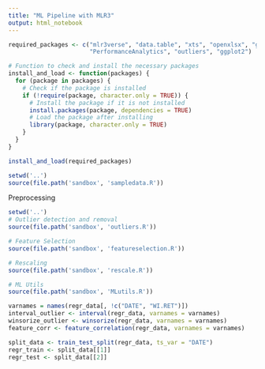```yaml
---
title: "ML Pipeline with MLR3"
output: html_notebook
---
```


```r
required_packages <- c("mlr3verse", "data.table", "xts", "openxlsx", "glmnet", "readxl",
                       "PerformanceAnalytics", "outliers", "ggplot2")

# Function to check and install the necessary packages
install_and_load <- function(packages) {
  for (package in packages) {
    # Check if the package is installed
    if (!require(package, character.only = TRUE)) {
      # Install the package if it is not installed
      install.packages(package, dependencies = TRUE)
      # Load the package after installing
      library(package, character.only = TRUE)
    }
  }
}

install_and_load(required_packages)
```

```r
setwd('..')
source(file.path('sandbox', 'sampledata.R'))
```

Preprocessing
```r
setwd('..')
# Outlier detection and removal
source(file.path('sandbox', 'outliers.R'))

# Feature Selection
source(file.path('sandbox', 'featureselection.R'))

# Rescaling
source(file.path('sandbox', 'rescale.R'))

# ML Utils
source(file.path('sandbox', 'MLutils.R'))
```

```r
varnames = names(regr_data[, !c("DATE", "WI.RET")])
interval_outlier <- interval(regr_data, varnames = varnames)
winsorize_outlier <- winsorize(regr_data, varnames = varnames)
feature_corr <- feature_correlation(regr_data, varnames = varnames)
```


```r
split_data <- train_test_split(regr_data, ts_var = "DATE")
regr_train <- split_data[[1]]
regr_test <- split_data[[2]]
```

